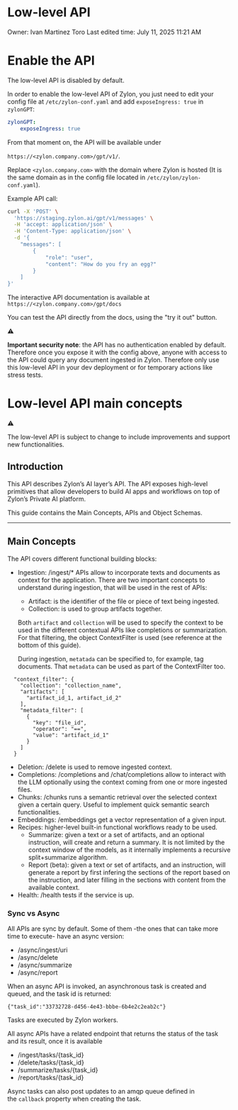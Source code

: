 # Low-level API

Owner: Ivan Martinez Toro
Last edited time: July 11, 2025 11:21 AM

# Enable the API

The low-level API is disabled by default.

In order to enable the low-level API of Zylon, you just need to edit your config file at `/etc/zylon-conf.yaml` and add `exposeIngress: true` in `zylonGPT`:

```yaml
zylonGPT:
	exposeIngress: true
```

From that moment on, the API will be available under

`https://<zylon.company.com>/gpt/v1/`. 

Replace `<zylon.company.com>` with the domain where Zylon is hosted (It is the same domain as in the config file located in `/etc/zylon/zylon-conf.yaml`).

Example API call:

```bash
curl -X 'POST' \
  'https://staging.zylon.ai/gpt/v1/messages' \
  -H 'accept: application/json' \
  -H 'Content-Type: application/json' \
  -d '{
    "messages": [
        {
            "role": "user",
            "content": "How do you fry an egg?"
        }
    ]
}'
```

The interactive API documentation is available at `https://<zylon.company.com>/gpt/docs`

You can test the API directly from the docs, using the "try it out" button.

<aside>
⚠️

**Important security note**: the API has no authentication enabled by default. Therefore once you expose it with the config above, anyone with access to the API could query any document ingested in Zylon. Therefore only use this low-level API in your dev deployment or for temporary actions like stress tests. 

</aside>

# Low-level API main concepts

<aside>
⚠️

The low-level API is subject to change to include improvements and support new functionalities.

</aside>

## **Introduction**

This API describes Zylon’s AI layer’s API. The API exposes high-level primitives that allow developers to build AI apps and workflows on top of Zylon’s Private AI platform.

This guide contains the Main Concepts, APIs and Object Schemas.

---

## **Main Concepts**

The API covers different functional building blocks:

- Ingestion: /ingest/* APIs allow to incorporate texts and documents as context for the application. There are two important concepts to understand during ingestion, that will be used in the rest of APIs:
    - Artifact: is the identifier of the file or piece of text being ingested.
    - Collection: is used to group artifacts together.
    
    Both `artifact` and `collection` will be used to specify the context to be used in the different contextual APIs like completions or summarization. For that filtering, the object ContextFilter is used (see reference at the bottom of this guide).
    
    During ingestion, `metatada` can be specified to, for example, tag documents. That `metadata` can be used as part of the ContextFilter too.
    

```
  "context_filter": {
    "collection": "collection_name",
    "artifacts": [
      "artifact_id_1, artifact_id_2"
    ],
    "metadata_filter": [
      {
        "key": "file_id",
        "operator": "==",
        "value": "artifact_id_1"
      }
    ]
  }

```

- Deletion: /delete is used to remove ingested context.
- Completions: /completions and /chat/completions allow to interact with the LLM optionally using the context coming from one or more ingested files.
- Chunks: /chunks runs a semantic retrieval over the selected context given a certain query. Useful to implement quick semantic search functionalities.
- Embeddings: /embeddings get a vector representation of a given input.
- Recipes: higher-level built-in functional workflows ready to be used.
    - Summarize: given a text or a set of artifacts, and an optional instruction, will create and return a summary. It is not limited by the context window of the models, as it internally implements a recursive split+summarize algorithm.
    - Report (beta): given a text or set of artifacts, and an instruction, will generate a report by first infering the sections of the report based on the instruction, and later filling in the sections with content from the available context.
- Health: /health tests if the service is up.

### **Sync vs Async**

All APIs are sync by default. Some of them -the ones that can take more time to execute- have an async version:

- /async/ingest/uri
- /async/delete
- /async/summarize
- /async/report

When an async API is invoked, an asynchronous task is created and queued, and the task id is returned:

`{"task_id":"33732728-d456-4e43-bbbe-6b4e2c2eab2c"}`

Tasks are executed by Zylon workers.

All async APIs have a related endpoint that returns the status of the task and its result, once it is available

- /ingest/tasks/{task_id}
- /delete/tasks/{task_id}
- /summarize/tasks/{task_id}
- /report/tasks/{task_id}

Async tasks can also post updates to an amqp queue defined in the `callback` property when creating the task.